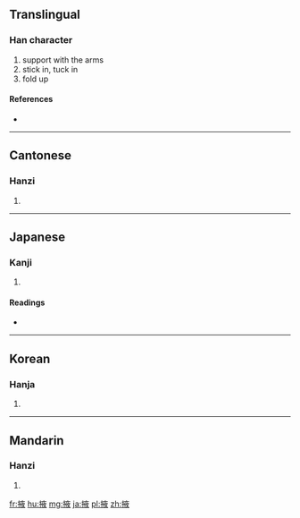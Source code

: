 ==Translingual==

===Han character===
{{Han char|rn=64|rad=手|as=08|sn=11|four=5004<sub>7</sub>|canj=手卜人大 (QYOK)}}

# support with the arms
# stick in, tuck in
# fold up

====References====
* {{Han ref|kx=0437.190|dkj=12262|dj=0787.080|hdz=31903.050|uh=6396|ud=25494|bh=B1B3|bd=45491}}

----

==Cantonese==

===Hanzi===
{{yue-hanzi|jyut=|y=yik6}}

# {{defn|lang=yue|sort=手08}}

----

==Japanese==

===Kanji===
{{ja-kanji|grade=|rs=手08}}

# {{defn|lang=ja|sort=手08}}

====Readings====
* {{ja-readings|on=[[えき]] (eki)|kun=[[わきばさむ]] (wakibasamu), [[たすける]] (tasukeru), [[わき]] (waki)}}

----

==Korean==

===Hanja===
{{ko-hanja|hangeul=액|eumhun=|rv=aek|mr=aek|y=ayk}}

# {{defn|lang=ko|sort=手08}}

----

==Mandarin==

===Hanzi===
{{cmn-hanzi|pin=[[yì]] ([[yi4]])|wg=i<sup>4</sup>}}

# {{defn|lang=cmn|sort=手08}}

[[fr:掖]]
[[hu:掖]]
[[mg:掖]]
[[ja:掖]]
[[pl:掖]]
[[zh:掖]]